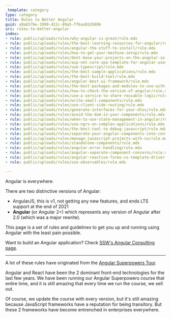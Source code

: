 ```yaml
---
_template: category
type: category
title: Rules to Better Angular
guid: a9ab57be-1999-412c-89a5-f76aa92d369b
uri: rules-to-better-angular
index:
- rule: public/uploads/rules/why-angular-is-great/rule.mdx
- rule: public/uploads/rules/the-best-learning-resources-for-angular/rule.mdx
- rule: public/uploads/rules/angular-the-stuff-to-install/rule.mdx
- rule: public/uploads/rules/how-to-get-your-machine-setup/rule.mdx
- rule: public/uploads/rules/dont-base-your-projects-on-the-angular-io-tutorials/rule.mdx
- rule: public/uploads/rules/asp-net-core-spa-template-for-angular-uses-the-angular-cli/rule.mdx
- rule: public/uploads/rules/use-typescript/rule.mdx
- rule: public/uploads/rules/the-best-sample-applications/rule.mdx
- rule: public/uploads/rules/the-best-build-tool/rule.mdx
- rule: public/uploads/rules/angular-best-ui-framework/rule.mdx
- rule: public/uploads/rules/the-best-packages-and-modules-to-use-with-angular/rule.mdx
- rule: public/uploads/rules/how-to-check-the-version-of-angular/rule.mdx
- rule: public/uploads/rules/use-a-service-to-share-reusable-logic/rule.mdx
- rule: public/uploads/rules/write-small-components/rule.mdx
- rule: public/uploads/rules/use-client-side-routing/rule.mdx
- rule: public/uploads/rules/generate-interfaces-for-your-dtos/rule.mdx
- rule: public/uploads/rules/avoid-the-dom-in-your-components/rule.mdx
- rule: public/uploads/rules/when-to-use-state-management-in-angular/rule.mdx
- rule: public/uploads/rules/use-ngrx-on-complex-applications/rule.mdx
- rule: public/uploads/rules/the-best-tool-to-debug-javascript/rule.mdx
- rule: public/uploads/rules/separate-your-angular-components-into-container-and-presentational/rule.mdx
- rule: public/uploads/rules/manage-javascript-projects-with-nx/rule.mdx
- rule: public/uploads/rules/standalone-components/rule.mdx
- rule: public/uploads/rules/angular-error-handling/rule.mdx
- rule: public/uploads/rules/angular-separate-component-concerns/rule.mdx
- rule: public/uploads/rules/angular-reactive-forms-vs-template-driver-forms/rule.mdx
- rule: public/uploads/rules/use-observables/rule.mdx

---
```


Angular is everywhere.

There are two distinctive versions of Angular:

* AngularJS, this is v1, not getting any new features, and ends LTS support at the end of 2021
* **Angular** (or Angular 2+) which represents any version of Angular after 2.0 (which was a major rewrite).

This page is a set of rules and guidelines to get you up and running using Angular with the least pain possible.

Want to build an Angular application? Check [SSW's Angular Consulting page](https://www.ssw.com.au/ssw/Consulting/Angular.aspx).

---

A lot of these rules have originated from the [Angular Superpowers Tour](https://www.ssw.com.au/ssw/Events/Training/Angular-Superpowers-Tour.aspx).

Angular and React have been the 2 dominant front-end technologies for the last few years. We have been running our Angular Superpowers course that entire time, and it is still amazing that every time we run the course, we sell out.

Of course, we update the course with every version, but it's still amazing because JavaScript frameworks have a reputation for being transitory. But these 2 frameworks have become entrenched in enterprises everywhere.
